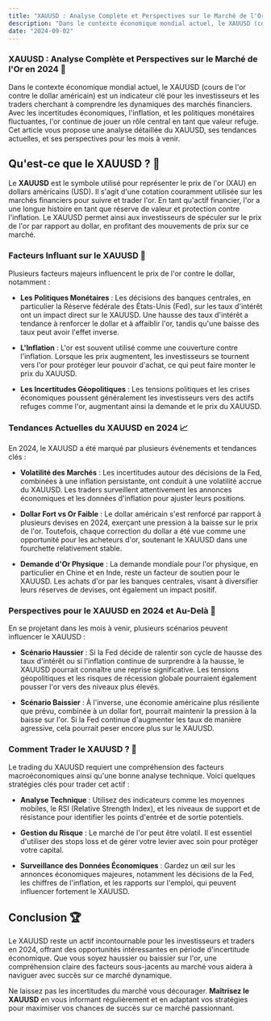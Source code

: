```yaml
---
title: "XAUUSD : Analyse Complète et Perspectives sur le Marché de l'Or en 2024 🌟"
description: "Dans le contexte économique mondial actuel, le XAUUSD (cours de l'or contre le dollar américain) est un indicateur clé pour les investisseurs et les traders cherchant à comprendre les dynamiques des marchés financiers. Avec les incertitudes économiques, l'inflation, et les politiques monétaires fluctuantes, l'or continue de jouer un rôle central en tant que valeur refuge. Cet article vous propose une analyse détaillée du XAUUSD, ses tendances actuelles, et ses perspectives pour les mois à venir."
date: "2024-09-02"
---
```

### XAUUSD : Analyse Complète et Perspectives sur le Marché de l'Or en 2024 🌟

Dans le contexte économique mondial actuel, le XAUUSD (cours de l'or contre le dollar américain) est un indicateur clé pour les investisseurs et les traders cherchant à comprendre les dynamiques des marchés financiers. Avec les incertitudes économiques, l'inflation, et les politiques monétaires fluctuantes, l'or continue de jouer un rôle central en tant que valeur refuge. Cet article vous propose une analyse détaillée du XAUUSD, ses tendances actuelles, et ses perspectives pour les mois à venir.

## Qu'est-ce que le XAUUSD ? 🤔

Le **XAUUSD** est le symbole utilisé pour représenter le prix de l'or (XAU) en dollars américains (USD). Il s'agit d'une cotation couramment utilisée sur les marchés financiers pour suivre et trader l'or. En tant qu'actif financier, l'or a une longue histoire en tant que réserve de valeur et protection contre l'inflation. Le XAUUSD permet ainsi aux investisseurs de spéculer sur le prix de l'or par rapport au dollar, en profitant des mouvements de prix sur ce marché.

### Facteurs Influant sur le XAUUSD 🔑

Plusieurs facteurs majeurs influencent le prix de l'or contre le dollar, notamment :

- **Les Politiques Monétaires** : Les décisions des banques centrales, en particulier la Réserve fédérale des États-Unis (Fed), sur les taux d'intérêt ont un impact direct sur le XAUUSD. Une hausse des taux d'intérêt a tendance à renforcer le dollar et à affaiblir l'or, tandis qu'une baisse des taux peut avoir l'effet inverse.
  
- **L'Inflation** : L'or est souvent utilisé comme une couverture contre l'inflation. Lorsque les prix augmentent, les investisseurs se tournent vers l'or pour protéger leur pouvoir d'achat, ce qui peut faire monter le prix du XAUUSD.

- **Les Incertitudes Géopolitiques** : Les tensions politiques et les crises économiques poussent généralement les investisseurs vers des actifs refuges comme l'or, augmentant ainsi la demande et le prix du XAUUSD.

### Tendances Actuelles du XAUUSD en 2024 📈

En 2024, le XAUUSD a été marqué par plusieurs événements et tendances clés :

- **Volatilité des Marchés** : Les incertitudes autour des décisions de la Fed, combinées à une inflation persistante, ont conduit à une volatilité accrue du XAUUSD. Les traders surveillent attentivement les annonces économiques et les données d'inflation pour ajuster leurs positions.

- **Dollar Fort vs Or Faible** : Le dollar américain s'est renforcé par rapport à plusieurs devises en 2024, exerçant une pression à la baisse sur le prix de l'or. Toutefois, chaque correction du dollar a été vue comme une opportunité pour les acheteurs d'or, soutenant le XAUUSD dans une fourchette relativement stable.

- **Demande d'Or Physique** : La demande mondiale pour l'or physique, en particulier en Chine et en Inde, reste un facteur de soutien pour le XAUUSD. Les achats d'or par les banques centrales, visant à diversifier leurs réserves de devises, ont également un impact positif.

### Perspectives pour le XAUUSD en 2024 et Au-Delà 🔮

En se projetant dans les mois à venir, plusieurs scénarios peuvent influencer le XAUUSD :

- **Scénario Haussier** : Si la Fed décide de ralentir son cycle de hausse des taux d'intérêt ou si l'inflation continue de surprendre à la hausse, le XAUUSD pourrait connaître une reprise significative. Les tensions géopolitiques et les risques de récession globale pourraient également pousser l'or vers des niveaux plus élevés.

- **Scénario Baissier** : À l'inverse, une économie américaine plus résiliente que prévu, combinée à un dollar fort, pourrait maintenir la pression à la baisse sur l'or. Si la Fed continue d'augmenter les taux de manière agressive, cela pourrait peser encore plus sur le XAUUSD.

### Comment Trader le XAUUSD ? 🎯

Le trading du XAUUSD requiert une compréhension des facteurs macroéconomiques ainsi qu'une bonne analyse technique. Voici quelques stratégies clés pour trader cet actif :

- **Analyse Technique** : Utilisez des indicateurs comme les moyennes mobiles, le RSI (Relative Strength Index), et les niveaux de support et de résistance pour identifier les points d'entrée et de sortie potentiels.

- **Gestion du Risque** : Le marché de l'or peut être volatil. Il est essentiel d'utiliser des stops loss et de gérer votre levier avec soin pour protéger votre capital.

- **Surveillance des Données Économiques** : Gardez un œil sur les annonces économiques majeures, notamment les décisions de la Fed, les chiffres de l'inflation, et les rapports sur l'emploi, qui peuvent influencer fortement le XAUUSD.

## Conclusion 🏆

Le XAUUSD reste un actif incontournable pour les investisseurs et traders en 2024, offrant des opportunités intéressantes en période d'incertitude économique. Que vous soyez haussier ou baissier sur l'or, une compréhension claire des facteurs sous-jacents au marché vous aidera à naviguer avec succès sur ce marché dynamique.

Ne laissez pas les incertitudes du marché vous décourager. **Maîtrisez le XAUUSD** en vous informant régulièrement et en adaptant vos stratégies pour maximiser vos chances de succès sur ce marché passionnant.
